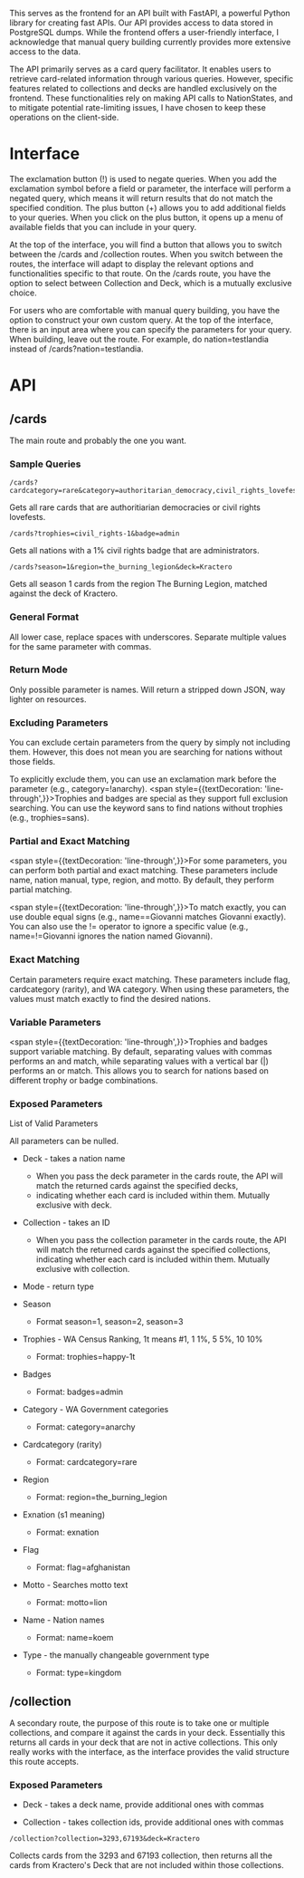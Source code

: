 
This serves as the frontend for an API built with FastAPI, a powerful Python library for creating fast APIs. Our API provides access to data stored in PostgreSQL dumps.
While the frontend offers a user-friendly interface, I acknowledge that manual query building currently provides more extensive access to the data.

The API primarily serves as a card query facilitator. It enables users to retrieve card-related information through
various queries. However, specific features related to collections and decks are handled exclusively on the frontend.
These functionalities rely on making API calls to NationStates, and to mitigate potential rate-limiting issues, I have
chosen to keep these operations on the client-side.


# Interface

The exclamation button (!) is used to negate queries. When you add the exclamation symbol before a field or parameter,
the interface will perform a negated query, which means it will return results that do not match the specified condition.
The plus button (+) allows you to add additional fields to your queries. When you click on the plus button, it opens up
a menu of available fields that you can include in your query.

At the top of the interface, you will find a button that allows you to switch between the /cards and /collection routes.
When you switch between the routes, the interface will adapt to display the relevant options and functionalities specific to that route.
On the /cards route, you have the option to select between Collection and Deck, which is a mutually exclusive choice.

For users who are comfortable with manual query building, you have the option to construct your own custom query. At the top of the interface,
there is an input area where you can specify the parameters for your query. When building, leave out the route. For example, do
nation=testlandia instead of /cards?nation=testlandia.

# API

## /cards

The main route and probably the one you want.

### Sample Queries

```
/cards?cardcategory=rare&category=authoritarian_democracy,civil_rights_lovefest
```
Gets all rare cards that are authoritiarian democracies or civil rights lovefests.

```
/cards?trophies=civil_rights-1&badge=admin
```
Gets all nations with a 1% civil rights badge that are administrators.

```
/cards?season=1&region=the_burning_legion&deck=Kractero
```
Gets all season 1 cards from the region The Burning Legion, matched against the deck of Kractero.

### General Format

All lower case, replace spaces with underscores.
Separate multiple values for the same parameter with commas.

### Return Mode

Only possible parameter is names. Will return a stripped down JSON, way lighter on resources.

### Excluding Parameters

You can exclude certain parameters from the query by simply not including them. However, this does not mean you are searching for nations without those fields.

To explicitly exclude them, you can use an exclamation mark before the parameter (e.g., category=!anarchy).
<span style={{textDecoration: 'line-through',}}>Trophies and badges are special as they support full exclusion searching. You can use the keyword sans to find nations
without trophies (e.g., trophies=sans).</span>

<h3 style={{textDecoration: 'line-through',}}>Partial and Exact Matching</h3>

<span style={{textDecoration: 'line-through',}}>For some parameters, you can perform both partial and exact matching.
These parameters include name, nation manual, type, region, and motto. By default, they perform partial matching.</span>

<span style={{textDecoration: 'line-through',}}>To match exactly, you can use double equal signs (e.g., name==Giovanni matches Giovanni exactly).
You can also use the != operator to ignore a specific value (e.g., name=!=Giovanni ignores the nation named Giovanni).</span>

### Exact Matching

Certain parameters require exact matching. These parameters include flag, cardcategory (rarity), and WA category.
When using these parameters, the values must match exactly to find the desired nations.

<h3 style={{textDecoration: 'line-through',}}>Variable Parameters</h3>

<span style={{textDecoration: 'line-through',}}>Trophies and badges support variable matching. By default, separating values with commas performs an and match,
while separating values with a vertical bar (|) performs an or match. This allows you to search for nations based on different trophy or badge combinations.</span>

### Exposed Parameters

<Link className="font-semibold my-4 flex" href={"/docs/parameters"}>
    <Paperclip />
    List of Valid Parameters
</Link>

All parameters can be nulled.

- Deck - takes a nation name

  - When you pass the deck parameter in the cards route, the API will match the returned cards against the specified decks,
  - indicating whether each card is included within them. Mutually exclusive with deck.

- Collection - takes an ID

  - When you pass the collection parameter in the cards route, the API will match the returned cards against the specified collections,
                        indicating whether each card is included within them. Mutually exclusive with collection.

- Mode - return type
- Season
  - Format season=1, season=2, season=3

- Trophies - WA Census Ranking, 1t means #1, 1 1%, 5 5%, 10 10%
  - Format: trophies=happy-1t

- Badges
  - Format: badges=admin

- Category - WA Government categories
  - Format: category=anarchy

- Cardcategory (rarity)
  - Format: cardcategory=rare

- Region
  - Format: region=the_burning_legion

- Exnation (s1 meaning)
  - Format: exnation

- Flag
  - Format: flag=afghanistan

- Motto - Searches motto text
  - Format: motto=lion

- Name - Nation names
  - Format: name=koem

- Type - the manually changeable government type

  - Format: type=kingdom

## /collection

A secondary route, the purpose of this route is to take one or multiple collections, and compare it against the cards in your deck. Essentially this returns all cards in your deck that are not in active collections. This only really works with the interface, as the interface provides the valid structure this route accepts.

### Exposed Parameters

- Deck - takes a deck name, provide additional ones with commas

- Collection - takes collection ids, provide additional ones with commas

```
/collection?collection=3293,67193&deck=Kractero
```
Collects cards from the 3293 and 67193 collection, then returns all the cards from Kractero's Deck that are not included within those collections.